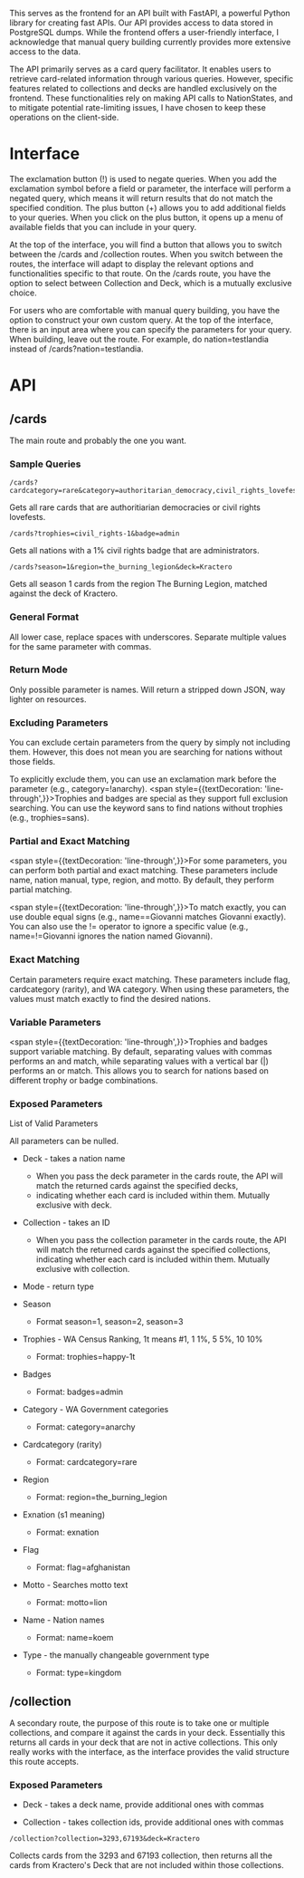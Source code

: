 
This serves as the frontend for an API built with FastAPI, a powerful Python library for creating fast APIs. Our API provides access to data stored in PostgreSQL dumps.
While the frontend offers a user-friendly interface, I acknowledge that manual query building currently provides more extensive access to the data.

The API primarily serves as a card query facilitator. It enables users to retrieve card-related information through
various queries. However, specific features related to collections and decks are handled exclusively on the frontend.
These functionalities rely on making API calls to NationStates, and to mitigate potential rate-limiting issues, I have
chosen to keep these operations on the client-side.


# Interface

The exclamation button (!) is used to negate queries. When you add the exclamation symbol before a field or parameter,
the interface will perform a negated query, which means it will return results that do not match the specified condition.
The plus button (+) allows you to add additional fields to your queries. When you click on the plus button, it opens up
a menu of available fields that you can include in your query.

At the top of the interface, you will find a button that allows you to switch between the /cards and /collection routes.
When you switch between the routes, the interface will adapt to display the relevant options and functionalities specific to that route.
On the /cards route, you have the option to select between Collection and Deck, which is a mutually exclusive choice.

For users who are comfortable with manual query building, you have the option to construct your own custom query. At the top of the interface,
there is an input area where you can specify the parameters for your query. When building, leave out the route. For example, do
nation=testlandia instead of /cards?nation=testlandia.

# API

## /cards

The main route and probably the one you want.

### Sample Queries

```
/cards?cardcategory=rare&category=authoritarian_democracy,civil_rights_lovefest
```
Gets all rare cards that are authoritiarian democracies or civil rights lovefests.

```
/cards?trophies=civil_rights-1&badge=admin
```
Gets all nations with a 1% civil rights badge that are administrators.

```
/cards?season=1&region=the_burning_legion&deck=Kractero
```
Gets all season 1 cards from the region The Burning Legion, matched against the deck of Kractero.

### General Format

All lower case, replace spaces with underscores.
Separate multiple values for the same parameter with commas.

### Return Mode

Only possible parameter is names. Will return a stripped down JSON, way lighter on resources.

### Excluding Parameters

You can exclude certain parameters from the query by simply not including them. However, this does not mean you are searching for nations without those fields.

To explicitly exclude them, you can use an exclamation mark before the parameter (e.g., category=!anarchy).
<span style={{textDecoration: 'line-through',}}>Trophies and badges are special as they support full exclusion searching. You can use the keyword sans to find nations
without trophies (e.g., trophies=sans).</span>

<h3 style={{textDecoration: 'line-through',}}>Partial and Exact Matching</h3>

<span style={{textDecoration: 'line-through',}}>For some parameters, you can perform both partial and exact matching.
These parameters include name, nation manual, type, region, and motto. By default, they perform partial matching.</span>

<span style={{textDecoration: 'line-through',}}>To match exactly, you can use double equal signs (e.g., name==Giovanni matches Giovanni exactly).
You can also use the != operator to ignore a specific value (e.g., name=!=Giovanni ignores the nation named Giovanni).</span>

### Exact Matching

Certain parameters require exact matching. These parameters include flag, cardcategory (rarity), and WA category.
When using these parameters, the values must match exactly to find the desired nations.

<h3 style={{textDecoration: 'line-through',}}>Variable Parameters</h3>

<span style={{textDecoration: 'line-through',}}>Trophies and badges support variable matching. By default, separating values with commas performs an and match,
while separating values with a vertical bar (|) performs an or match. This allows you to search for nations based on different trophy or badge combinations.</span>

### Exposed Parameters

<Link className="font-semibold my-4 flex" href={"/docs/parameters"}>
    <Paperclip />
    List of Valid Parameters
</Link>

All parameters can be nulled.

- Deck - takes a nation name

  - When you pass the deck parameter in the cards route, the API will match the returned cards against the specified decks,
  - indicating whether each card is included within them. Mutually exclusive with deck.

- Collection - takes an ID

  - When you pass the collection parameter in the cards route, the API will match the returned cards against the specified collections,
                        indicating whether each card is included within them. Mutually exclusive with collection.

- Mode - return type
- Season
  - Format season=1, season=2, season=3

- Trophies - WA Census Ranking, 1t means #1, 1 1%, 5 5%, 10 10%
  - Format: trophies=happy-1t

- Badges
  - Format: badges=admin

- Category - WA Government categories
  - Format: category=anarchy

- Cardcategory (rarity)
  - Format: cardcategory=rare

- Region
  - Format: region=the_burning_legion

- Exnation (s1 meaning)
  - Format: exnation

- Flag
  - Format: flag=afghanistan

- Motto - Searches motto text
  - Format: motto=lion

- Name - Nation names
  - Format: name=koem

- Type - the manually changeable government type

  - Format: type=kingdom

## /collection

A secondary route, the purpose of this route is to take one or multiple collections, and compare it against the cards in your deck. Essentially this returns all cards in your deck that are not in active collections. This only really works with the interface, as the interface provides the valid structure this route accepts.

### Exposed Parameters

- Deck - takes a deck name, provide additional ones with commas

- Collection - takes collection ids, provide additional ones with commas

```
/collection?collection=3293,67193&deck=Kractero
```
Collects cards from the 3293 and 67193 collection, then returns all the cards from Kractero's Deck that are not included within those collections.